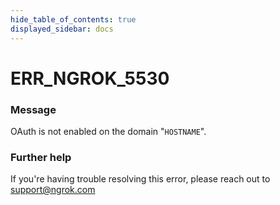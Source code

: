 ```yaml
---
hide_table_of_contents: true
displayed_sidebar: docs
---
```



# ERR_NGROK_5530

### Message

OAuth is not enabled on the domain "`HOSTNAME`".

<ErrorDetails error="err_ngrok_5530" />

### Further help

If you're having trouble resolving this error, please reach out to [support@ngrok.com](mailto:support@ngrok.com?subject=Help%20with%20ERR_NGROK_5530)
